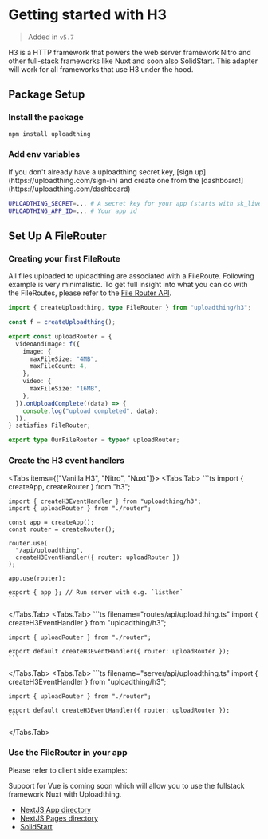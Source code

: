 
# Getting started with H3

> Added in `v5.7`

H3 is a HTTP framework that powers the web server framework Nitro and other
full-stack frameworks like Nuxt and soon also SolidStart. This adapter will work
for all frameworks that use H3 under the hood.

## Package Setup

<Steps>

### Install the package

```sh npm2yarn
npm install uploadthing
```

### Add env variables

<Callout>
  If you don't already have a uploadthing secret key, [sign
  up](https://uploadthing.com/sign-in) and create one from the
  [dashboard!](https://uploadthing.com/dashboard)
</Callout>

```bash copy
UPLOADTHING_SECRET=... # A secret key for your app (starts with sk_live_)
UPLOADTHING_APP_ID=... # Your app id
```

</Steps>

## Set Up A FileRouter

<Steps>

### Creating your first FileRoute

All files uploaded to uploadthing are associated with a FileRoute. Following
example is very minimalistic. To get full insight into what you can do with the
FileRoutes, please refer to the
[File Router API](/api-reference/server#file-routes).

```ts copy filename="src/uploadthing.ts"
import { createUploadthing, type FileRouter } from "uploadthing/h3";

const f = createUploadthing();

export const uploadRouter = {
  videoAndImage: f({
    image: {
      maxFileSize: "4MB",
      maxFileCount: 4,
    },
    video: {
      maxFileSize: "16MB",
    },
  }).onUploadComplete((data) => {
    console.log("upload completed", data);
  }),
} satisfies FileRouter;

export type OurFileRouter = typeof uploadRouter;
```

### Create the H3 event handlers

<Tabs items={["Vanilla H3", "Nitro", "Nuxt"]}>
  <Tabs.Tab>
    ```ts
    import { createApp, createRouter } from "h3";

    import { createH3EventHandler } from "uploadthing/h3";
    import { uploadRouter } from "./router";

    const app = createApp();
    const router = createRouter();

    router.use(
      "/api/uploadthing",
      createH3EventHandler({ router: uploadRouter })
    );

    app.use(router);

    export { app }; // Run server with e.g. `listhen`
    ```

  </Tabs.Tab>
  <Tabs.Tab>
    ```ts filename="routes/api/uploadthing.ts"
    import { createH3EventHandler } from "uploadthing/h3";

    import { uploadRouter } from "./router";

    export default createH3EventHandler({ router: uploadRouter });
    ```

  </Tabs.Tab>
  <Tabs.Tab>
    ```ts filename="server/api/uploadthing.ts"
    import { createH3EventHandler } from "uploadthing/h3";

    import { uploadRouter } from "./router";

    export default createH3EventHandler({ router: uploadRouter });
    ```

  </Tabs.Tab>
</Tabs>

### Use the FileRouter in your app

Please refer to client side examples:

<Callout>
  Support for Vue is coming soon which will allow you to use the fullstack
  framework Nuxt with Uploadthing.
</Callout>

- [NextJS App directory](/nextjs/appdir#creating-the-uploadthing-components-optional)
- [NextJS Pages directory](/nextjs/appdir#creating-the-uploadthing-components-optional)
- [SolidStart](/solid#use-the-filerouter-in-your-app-1)

</Steps>
